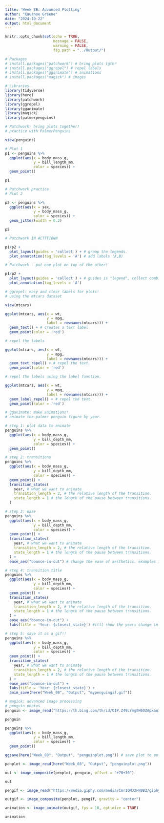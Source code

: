 ```yaml
---
title: 'Week 8B: Advanced Plotting'
author: "Kauanoe Greene"
date: "2024-10-22"
output: html_document
---
```


```r
knitr::opts_chunk$set(echo = TRUE, 
                      message = FALSE, 
                      warning = FALSE, 
                      fig.path = "../Output/")
```

```r
# Packages
# install.packages("patchwork") # bring plots tgthr
# install.packages("ggrepel") # repel labels
# install.packages("gganimate") # animations
# install.packages("magick") # images
```

```r
# Libraries
library(tidyverse)
library(here)
library(patchwork)
library(ggrepel)
library(gganimate)
library(magick)
library(palmerpenguins)
```

```r
# Patchwork: bring plots together!
# practice with PalmerPenguins

view(penguins)

# Plot 1
p1 <- penguins %>% 
  ggplot(aes(x = body_mass_g, 
             y = bill_length_mm, 
             color = species)) + 
  geom_point()

p1
```

```r
# Patchwork practice
# Plot 2

p2 <- penguins %>% 
  ggplot(aes(x = sex, 
             y = body_mass_g, 
             color = species)) + 
  geom_jitter(width = 0.2)

p2
```

```r
# Patchwork IN ACTTTIONN

p1+p2 + 
  plot_layout(guides = 'collect') + # group the legends.
  plot_annotation(tag_levels = 'A') # add labels (A,B)

```

```r
# Patchwork - put one plot on top of the other!

p1/p2 + 
  plot_layout(guides = 'collect') + # guides is "legend", collect combines the legend i think.
  plot_annotation(tag_levels = 'A')
```

```r
# ggrepel: easy and clear labels for plots!
# using the mtcars dataset

view(mtcars)

ggplot(mtcars, aes(x = wt, 
                   y = mpg, 
                   label = rownames(mtcars))) + 
  geom_text() + # creates a text label
  geom_point(color = 'red')

```

```r
# repel the labels

ggplot(mtcars, aes(x = wt, 
                   y = mpg, 
                   label = rownames(mtcars))) + 
  geom_text_repel() + # repel the text.
  geom_point(color = 'red')

```

```r
# repel the labels using the label function.

ggplot(mtcars, aes(x = wt, 
                   y = mpg, 
                   label = rownames(mtcars))) + 
  geom_label_repel() + # repel the text.
  geom_point(color = 'red')
```


```r
# gganimate: make animations!
# animate the palmer penguin figure by year.

# step 1: plot data to animate
penguins %>% 
  ggplot(aes(x = body_mass_g, 
             y = bill_depth_mm, 
             color = species)) + 
  geom_point()

```

```r
# step 2: transitions
penguins %>% 
  ggplot(aes(x = body_mass_g, 
             y = bill_depth_mm, 
             color = species)) + 
  geom_point() + 
  transition_states( 
    year, # what we want to animate
    transition_length = 2, # the relative length of the transition.
    state_length = 1 # the length of the pause between transitions.
  )
```

```r
# step 3: ease
penguins %>% 
  ggplot(aes(x = body_mass_g, 
             y = bill_depth_mm, 
             color = species)) + 
  geom_point() + 
  transition_states( 
    year, # what we want to animate
    transition_length = 2, # the relative length of the transition.
    state_length = 1 # the length of the pause between transitions.
  ) + 
  ease_aes("bounce-in-out") # change the ease of aesthetics. examples include: linear (default), bounce, sine, circular...

```

```r
# step 4: transition title
penguins %>% 
  ggplot(aes(x = body_mass_g, 
             y = bill_depth_mm, 
             color = species)) + 
  geom_point() + 
  transition_states( 
    year, # what we want to animate
    transition_length = 2, # the relative length of the transition.
    state_length = 1 # the length of the pause between transitions.
  ) + 
  ease_aes("bounce-in-out") + 
  labs(title = 'Year: {closest_state}') #itll show the years change in the title.
```

```r
# step 5: save it as a gif!!
penguins %>% 
  ggplot(aes(x = body_mass_g, 
             y = bill_depth_mm, 
             color = species)) + 
  geom_point() + 
  transition_states( 
    year, # what we want to animate
    transition_length = 2, # the relative length of the transition.
    state_length = 1 # the length of the pause between transitions.
  ) + 
  ease_aes("bounce-in-out") + 
  labs(title = 'Year: {closest_state}') + 
  anim_save(here("Week_08", "Output", "mypenguingif.gif"))
```
```r
# magick: advanced image processing
# penguin photos
penguin <- image_read("https://th.bing.com/th/id/OIP.Z49LYmg8H6OZApxau131tQHaE8?rs=1&pid=ImgDetMain")

penguin

```

```r
penguins %>% 
  ggplot(aes(x = body_mass_g, 
             y = bill_length_mm, 
             color = species)) + 
  geom_point()

ggsave(here("Week_08", "Output", "penguinplot.png")) # save plot to output folder.
```

```r
penplot <- image_read(here("Week_08", "Output", "penguinplot.png"))

out <- image_composite(penplot, penguin, offset = "+70+30")

out
```

```r
pengif <- image_read("https://media.giphy.com/media/Cmr1OMJ2FN0B2/giphy.gif")

outgif <- image_composite(penplot, pengif, gravity = "center")

animation <- image_animate(outgif, fps = 10, optimize = TRUE)

animation
```


